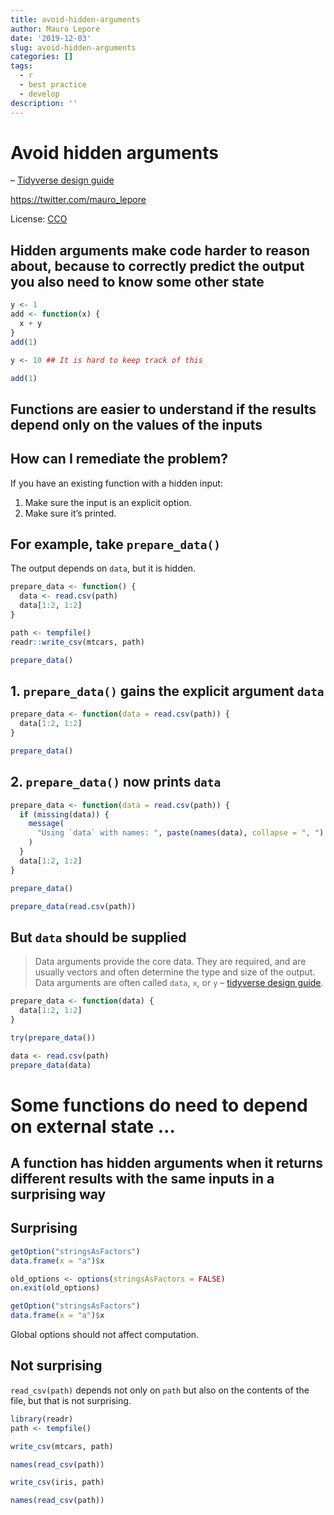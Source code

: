 ```yaml
---
title: avoid-hidden-arguments
author: Mauro Lepore
date: '2019-12-03'
slug: avoid-hidden-arguments
categories: []
tags:
  - r
  - best practice
  - develop
description: ''
---
```


# Avoid hidden arguments


-- [Tidyverse design guide](https://principles.tidyverse.org/args-hidden.html)

<https://twitter.com/mauro_lepore>

License: [CCO](https://creativecommons.org/choose/zero/?lang=es)

## Hidden arguments make code harder to reason about, because to correctly predict the output you also need to know some other state

```r
y <- 1
add <- function(x) {
  x + y
}
add(1)

y <- 10 ## It is hard to keep track of this

add(1)  
```

## Functions are easier to understand if the results depend only on the values of the inputs

##  How can I remediate the problem?

If you have an existing function with a hidden input:

1. Make sure the input is an explicit option.
2. Make sure it’s printed.

## For example, take `prepare_data()`

The output depends on `data`, but it is hidden.

```r
prepare_data <- function() {
  data <- read.csv(path)
  data[1:2, 1:2]
}

path <- tempfile()
readr::write_csv(mtcars, path)

prepare_data()
```

## 1. `prepare_data()` gains the explicit argument `data`

```r
prepare_data <- function(data = read.csv(path)) {
  data[1:2, 1:2]
}

prepare_data()
```

## 2. `prepare_data()` now prints `data`

```r
prepare_data <- function(data = read.csv(path)) {
  if (missing(data)) {
    message(
      "Using `data` with names: ", paste(names(data), collapse = ", ")
    )
  }
  data[1:2, 1:2]
}

prepare_data()

prepare_data(read.csv(path))
```

## But `data` should be supplied

> Data arguments provide the core data. They are required, and are usually vectors and often determine the type and size of the output. Data arguments are often called `data`, `x`, or `y` -- [tidyverse design guide](https://principles.tidyverse.org/args-data-details.html).

```r
prepare_data <- function(data) {
  data[1:2, 1:2]
}

try(prepare_data())

data <- read.csv(path)
prepare_data(data)
```

# Some functions do need to depend on external state ...
 
## A function has hidden arguments when it returns different results with the same inputs in a surprising way

## Surprising

```r
getOption("stringsAsFactors")
data.frame(x = "a")$x

old_options <- options(stringsAsFactors = FALSE)
on.exit(old_options)

getOption("stringsAsFactors")
data.frame(x = "a")$x
```

Global options should not affect computation.

## Not surprising

`read_csv(path)` depends not only on `path` but also on the contents of the file, but that is not surprising.

```r
library(readr)
path <- tempfile()

write_csv(mtcars, path)

names(read_csv(path))

write_csv(iris, path)

names(read_csv(path))
```
